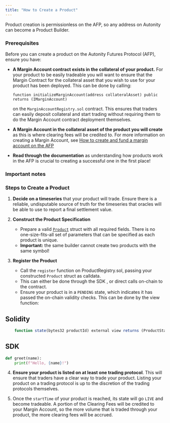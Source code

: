 ```yaml
---
title: "How to Create a Product"
---
```


Product creation is permissionless on the AFP, so any address on Autonity can become a Product Builder.

### Prerequisites

Before you can create a product on the Autonity Futures Protocol (AFP), ensure you have:

- **A Margin Account contract exists in the collateral of your product.** For your product to be easily tradeable you will want to ensure that the Margin Contract for the collateral asset that you wish to use for your product has been deployed. This can be done by calling:
  
    `function initializeMarginAccount(address collateralAsset) public returns (IMarginAccount)`
    
    on the `MarginAccountRegistry.sol` contract. This ensures that traders can easily deposit collateral and start trading without requiring them to do the Margin Account contract deployment themselves.
- **A Margin Account in the collateral asset of the product you will create** as this is where clearing fees will be credited to. For more information on creating a Margin Account, see [How to create and fund a margin account on the AFP](/getting-started.qmd#how-to-create-and-fund-a-margin-account-on-the-afp)
- **Read through the documentation** as understanding how products work in the AFP is crucial to creating a successful one in the first place!


### Important notes


### Steps to Create a Product

1. **Decide on a timeseries** that your product will trade. Ensure there is a reliable, undisputable source of truth for the timeseries that oracles will be able to use to report a final settlement value.
   
2. **Construct the Product Specification**
   - Prepare a valid [`Product`](/product-specification.qmd#product-specification-for-dated-futures) struct with all required fields. There is no one-size-fits-all set of parameters that can be specified as each product is unique.
   - **Important:** the same builder cannot create two products with the same symbol!

3. **Register the Product**
   - Call the `register` function on ProductRegistry.sol, passing your constructed `Product` struct as calldata.
   - This can either be done through the SDK <add reference to SDK on product registration>, or direct calls on-chain to the contract.
   - Ensure your product is in a `PENDING` state, which indicates it has passed the on-chain validity checks. This can be done by the view function:

:::: {.panel-tabset}
## Solidity
```javascript
    function state(bytes32 productId) external view returns (ProductState)
```
## SDK
```python
def greet(name):
    print(f"Hello, {name}!")
```
:::

4. **Ensure your product is listed on at least one trading protocol**. This will ensure that traders have a clear way to trade your product. Listing your product on a trading protocol is up to the discretion of the trading protocols themselves. 
   
5. Once the `startTime` of your product is reached, its state will go `LIVE` and become tradeable. A portion of the Clearing Fees will be credited to your Margin Account, so the more volume that is traded through your product, the more clearing fees will be accrued.

